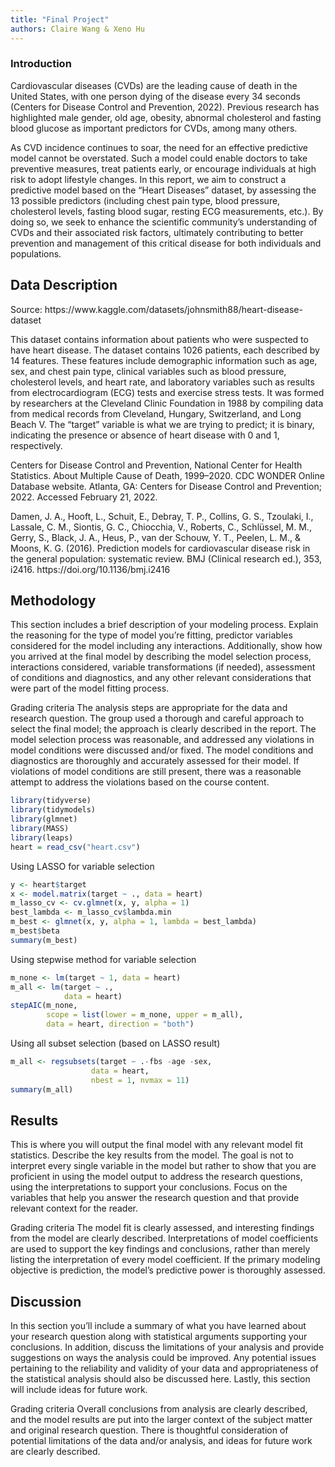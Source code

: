 ```yaml
---
title: "Final Project"
authors: Claire Wang & Xeno Hu
---
```

### Introduction
Cardiovascular diseases (CVDs) are the leading cause of death in the United States, with one person dying of the disease every 34 seconds (Centers for Disease Control and Prevention, 2022). Previous research has highlighted male gender, old age, obesity, abnormal cholesterol and fasting blood glucose as important predictors for CVDs, among many others.

As CVD incidence continues to soar, the need for an effective predictive model cannot be overstated. Such a model could enable doctors to take preventive measures, treat patients early, or encourage individuals at high risk to adopt lifestyle changes. In this report, we aim to construct a predictive model based on the "Heart Diseases" dataset, by assessing the 13 possible predictors (including chest pain type, blood pressure, cholesterol levels, fasting blood sugar, resting ECG measurements, etc.). By doing so, we seek to enhance the scientific community's understanding of CVDs and their associated risk factors, ultimately contributing to better prevention and management of this critical disease for both individuals and populations.

## Data Description

Source: https://www.kaggle.com/datasets/johnsmith88/heart-disease-dataset

This dataset contains information about patients who were suspected to have heart disease. The dataset contains 1026 patients, each described by 14 features. These features include demographic information such as age, sex, and chest pain type, clinical variables such as blood pressure, cholesterol levels, and heart rate, and laboratory variables such as results from electrocardiogram (ECG) tests and exercise stress tests. It was formed by researchers at the Cleveland Clinic Foundation in 1988 by compiling data from medical records from Cleveland, Hungary, Switzerland, and Long Beach V. The "target" variable is what we are trying to predict; it is binary, indicating the presence or absence of heart disease with 0 and 1, respectively.

Centers for Disease Control and Prevention, National Center for Health Statistics. About Multiple Cause of Death, 1999–2020. CDC WONDER Online Database website. Atlanta, GA: Centers for Disease Control and Prevention; 2022. Accessed February 21, 2022.

Damen, J. A., Hooft, L., Schuit, E., Debray, T. P., Collins, G. S., Tzoulaki, I., Lassale, C. M., Siontis, G. C., Chiocchia, V., Roberts, C., Schlüssel, M. M., Gerry, S., Black, J. A., Heus, P., van der Schouw, Y. T., Peelen, L. M., & Moons, K. G. (2016). Prediction models for cardiovascular disease risk in the general population: systematic review. BMJ (Clinical research ed.), 353, i2416. https://doi.org/10.1136/bmj.i2416

## Methodology
This section includes a brief description of your modeling process. Explain the reasoning for the type of model you’re fitting, predictor variables considered for the model including any interactions. Additionally, show how you arrived at the final model by describing the model selection process, interactions considered, variable transformations (if needed), assessment of conditions and diagnostics, and any other relevant considerations that were part of the model fitting process.

Grading criteria
The analysis steps are appropriate for the data and research question. The group used a thorough and careful approach to select the final model; the approach is clearly described in the report. The model selection process was reasonable, and addressed any violations in model conditions were discussed and/or fixed. The model conditions and diagnostics are thoroughly and accurately assessed for their model. If violations of model conditions are still present, there was a reasonable attempt to address the violations based on the course content.

```r
library(tidyverse)
library(tidymodels)
library(glmnet)
library(MASS)
library(leaps)
heart = read_csv("heart.csv")
```

Using LASSO for variable selection
```r
y <- heart$target
x <- model.matrix(target ~ ., data = heart)
m_lasso_cv <- cv.glmnet(x, y, alpha = 1)
best_lambda <- m_lasso_cv$lambda.min
m_best <- glmnet(x, y, alpha = 1, lambda = best_lambda)
m_best$beta
summary(m_best)
```

Using stepwise method for variable selection
```r
m_none <- lm(target ~ 1, data = heart)
m_all <- lm(target ~ ., 
            data = heart)
stepAIC(m_none, 
        scope = list(lower = m_none, upper = m_all),
        data = heart, direction = "both")
```

Using all subset selection (based on LASSO result)
```r
m_all <- regsubsets(target ~ .-fbs -age -sex,
                  data = heart, 
                  nbest = 1, nvmax = 11)
summary(m_all)
```

## Results
This is where you will output the final model with any relevant model fit statistics. Describe the key results from the model. The goal is not to interpret every single variable in the model but rather to show that you are proficient in using the model output to address the research questions, using the interpretations to support your conclusions. Focus on the variables that help you answer the research question and that provide relevant context for the reader.

Grading criteria
The model fit is clearly assessed, and interesting findings from the model are clearly described. Interpretations of model coefficients are used to support the key findings and conclusions, rather than merely listing the interpretation of every model coefficient. If the primary modeling objective is prediction, the model’s predictive power is thoroughly assessed.

## Discussion
In this section you’ll include a summary of what you have learned about your research question along with statistical arguments supporting your conclusions. In addition, discuss the limitations of your analysis and provide suggestions on ways the analysis could be improved. Any potential issues pertaining to the reliability and validity of your data and appropriateness of the statistical analysis should also be discussed here. Lastly, this section will include ideas for future work.

Grading criteria
Overall conclusions from analysis are clearly described, and the model results are put into the larger context of the subject matter and original research question. There is thoughtful consideration of potential limitations of the data and/or analysis, and ideas for future work are clearly described.